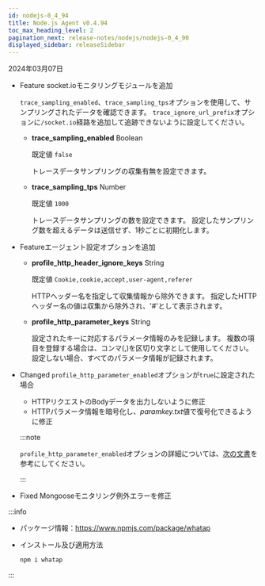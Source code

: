 ```yaml
---
id: nodejs-0_4_94
title: Node.js Agent v0.4.94
toc_max_heading_level: 2
pagination_next: release-notes/nodejs/nodejs-0_4_90
displayed_sidebar: releaseSidebar
---
```


2024年03月07日

- <Status>Feature</Status> <Link to="http://socket.io">socket.io</Link>モニタリングモジュールを追加

  `trace_sampling_enabled`、`trace_sampling_tps`オプションを使用して、サンプリングされたデータを確認できます。 `trace_ignore_url_prefix`オプションに`/socket.io`経路を追加して追跡できないように設定してください。

  - **trace_sampling_enabled** <span class='type'>Boolean</span>

    既定値 `false`

    トレースデータサンプリングの収集有無を設定できます。

  - **trace_sampling_tps** <span class='type'>Number</span>

    既定値 `1000`

    トレースデータサンプリングの数を設定できます。 設定したサンプリング数を超えるデータは送信せず、1秒ごとに初期化します。

- <Status>Feature</Status>エージェント設定オプションを追加

  - **profile_http_header_ignore_keys** <span class='type'>String</span>

    既定値 `Cookie,cookie,accept,user-agent,referer`

    HTTPヘッダー名を指定して収集情報から除外できます。 指定したHTTPヘッダー名の値は収集から除外され、'#'として表示されます。

  - **profile_http_parameter_keys** <span class='type'>String</span>

    設定されたキーに対応するパラメータ情報のみを記録します。 複数の項目を登録する場合は、コンマ(,)を区切り文字として使用してください。 設定しない場合、すべてのパラメータ情報が記録されます。

- <Status>Changed</Status> <code>profile_http_parameter_enabled</code>オプションが<code>true</code>に設定された場合

  - HTTPリクエストのBodyデータを出力しないように修正
  - HTTPパラメータ情報を暗号化し、*paramkey.txt*値で復号化できるように修正

  :::note

  `profile_http_parameter_enabled`オプションの詳細については、[次の文書](../../nodejs/agent-transaction#profile_http_parameter)を参考にしてください。

  :::

- <Status>Fixed</Status> Mongooseモニタリング例外エラーを修正

:::info

- パッケージ情報：https://www.npmjs.com/package/whatap

- インストール及び適用方法

  ```bash
  npm i whatap
  ```

:::
